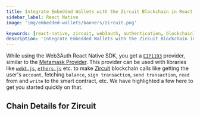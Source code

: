 ```yaml
---
title: Integrate Embedded Wallets with the Zircuit Blockchain in React Native
sidebar_label: React Native
image: 'img/embedded-wallets/banners/zircuit.png'

keywords: [react-native, zircuit, web3auth, authentication, blockchain]
description: 'Integrate Embedded Wallets with the Zircuit Blockchain in React Native | Embedded Wallets'
---
```



While using the Web3Auth React Native SDK, you get a [`EIP1193`](https://eips.ethereum.org/EIPS/eip-1193) provider, similar to the [Metamask Provider](https://docs.metamask.io/guide/ethereum-provider.html). This provider can be used with libraries like [`web3.js`](https://web3js.readthedocs.io/en/v1.2.8/getting-started.html), [`ethers.js`](https://docs.ethers.io/v5/getting-started/) etc. to make [Zircuit](https://ethereum.org/) blockchain calls like getting the user's `account`, fetching `balance`, `sign transaction`, `send transaction`, `read` from and `write` to the smart contract, etc. We have highlighted a few here to get you started quickly on that.

## Chain Details for Zircuit

<ChainDetailsZircuit />

<EVMInteraction />
